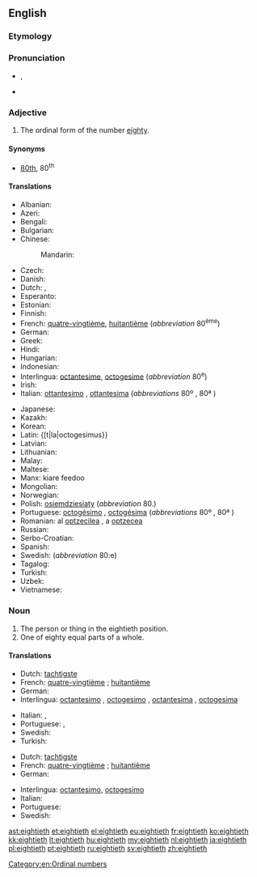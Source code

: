 ==English==

===Etymology===
{{suffix|eighty|eth}}

===Pronunciation===
* {{IPA|/ˈeɪtiəθ/}}, {{X-SAMPA|/"eIti@T/}}
* {{hyphenation|eight|i|eth}}

===Adjective===
{{en-adj|-}}

# The ordinal form of the number [[eighty]].

====Synonyms====
* [[80th]], 80<sup>th</sup>

====Translations====
{{trans-top|ordinal form of the number eighty}}
* Albanian: {{t-|sq|tetëdhjetë}}
* Azeri: {{t-|az|səksəninci}}
* Bengali: {{t-|bn|অশীতিতম|tr=aśītitama|sc=Beng}}
* Bulgarian: {{t-|bg|осемдесети|tr=osemdeseti|sc=Cyrl}}
* Chinese:
*: Mandarin: {{t|cmn|第八十|tr=dì bāshí|sc=Hani}}
* Czech: {{t-|cs|osmdesátý}}
* Danish: {{t-|da|firsindstyvende}}
* Dutch: {{t|nl|tachtigst}}, {{t|nl|tachtigste}}
* Esperanto: {{t-|eo|okdeka|sc=Cyrl}}
* Estonian: {{t-|et|kaheksakümnes|sc=Cyrl}}
* Finnish: {{t-|fi|kahdeksaskymmenes}}
* French: {{qualifier|France, Quebec, Belgium, Luxembourg}} [[quatre-vingtième]], {{qualifier|Switzerland}} [[huitantième]] (''abbreviation'' 80<sup>ème</sup>) <!-- (''huitantième needs to be confirmed by native speakers - it does not appear in Petit Larousse (1989)'') -->
* German: {{t+|de|achtzigste}}
* Greek: {{t+|el|ογδοηκοστός|tr=ogdoi̱kostós|sc=Grek}}
* Hindi: {{t-|hi|अस्सीवाँ|tr=as'sīvām̐|sc=Deva}}
* Hungarian: {{t+|hu|nyolcvanadik}}
* Indonesian: {{t-|id|kedelapanpuluh}}
* Interlingua: [[octantesime]], [[octogesime]] (''abbreviation'' 80<sup>e</sup>)
* Irish: {{t|ga|ochtódú}}
* Italian: [[ottantesimo]] {{m}}, [[ottantesima]] {{f}} (''abbreviations'' 80º {{m}}, 80ª {{f}})
{{trans-mid}}
* Japanese: {{t-|ja|第八十|tr=dai hachi jū|sc=Jpan}}
* Kazakh: {{t|kk|сексенінші|tr=sekseninşi|sc=Cyrl}}
* Korean: {{t+|ko|여든째|tr=yeodeunjjae}}
* Latin: {[t|la|octogesimus}}
* Latvian: {{t+|lv|astoņdesmitais}}
* Lithuanian: {{t+|lt|aštuoniasdešimtas}}
* Malay: {{t-|ms|kelapan puluh|sc=Cyrl}}
* Maltese: {{t-|mt|wieħed minn tmenin}}
* Manx: kiare feedoo
* Mongolian: {{t-|mn|наядугаар|tr=nayadugaar|sc=Cyrl}}
* Norwegian: {{t-|no|åttiende}}
* Polish: [[osiemdziesiąty]] (''abbreviation'' 80.)
* Portuguese: [[octogésimo]] {{m}}, [[octogésima]] {{f}} (''abbreviations'' 80º {{m}}, 80ª {{f}})
* Romanian: al [[optzecilea]] {{m}}, a [[optzecea]] {{f}}
* Russian: {{t+|ru|восьмидесятый|tr=vosʹmidesyatyĭ|sc=Cyrl}}
* Serbo-Croatian: {{t-|sh|osamdeseti|sc=Cyrl}}
* Spanish: {{t+|es|octogésimo}}
* Swedish: {{t+|sv|åttionde}} (''abbreviation'' 80:e)
* Tagalog: {{t-|tl|pangwalumpu}}
* Turkish: {{t+|tr|sekseninci}}
* Uzbek: {{t-|uz|saksoninchi}}
* Vietnamese: {{t-|vi|thứ tám mươi|sc=Thai}}
{{trans-bottom}}

===Noun===
{{en-noun}}

# The person or thing in the eightieth position.
# One of eighty equal parts of a whole.

====Translations====
{{trans-top|The person or thing in the eightieth position}}
* Dutch: [[tachtigste]] {{m|f}}
* French: {{qualifier|France, Quebec, Belgium, Luxembourg}} [[quatre-vingtième]]  {{m|f}}; {{qualifier|Switzerland}} [[huitantième]] {{m|f}} <!-- (''octantième and huitantième need to be confirmed by native speakers - these do not appear in Petit Larousse (1989)'') -->
* German: {{t-|de|Achtzigste}}
* Interlingua: [[octantesimo]] {{m}}, [[octogesimo]] {{m}}, [[octantesima]] {{f}}, [[octogesima]] {{f}}
{{trans-mid}}
* Italian: {{t-|it|ottantesimo|m}}, {{t-|it|ottantesima|f}}
* Portuguese: {{t+|pt|octogésimo|m}}, {{t-|pt|octogésima|f}}
* Swedish: {{t+|sv|åttionde}} {{c|n}}
* Turkish: {{t+|tr|sekseninci}}
{{trans-bottom}}

{{trans-top|One of eighty equal parts of a whole}}
* Dutch: [[tachtigste]] {{n}}
* French: {{qualifier|France, Quebec, Belgium, Luxembourg}} [[quatre-vingtième]] {{m}};  {{qualifier|Switzerland}} [[huitantième]] {{m}} <!-- (''octantième and huitantième need to be confirmed by native speakers - these do not appear in Petit Larousse (1989)'') -->
* German: {{t-|de|Achtzigstel|n}}
{{trans-mid}}
* Interlingua: [[octantesimo]], [[octogesimo]]
* Italian: {{t-|it|ottantesimo|m}}
* Portuguese: {{t+|pt|octogésimo|m}}
* Swedish: {{t-|sv|åttiondel|c}}
{{trans-bottom}}

[[Category:en:Ordinal numbers]]

[[ast:eightieth]]
[[et:eightieth]]
[[el:eightieth]]
[[eu:eightieth]]
[[fr:eightieth]]
[[ko:eightieth]]
[[kk:eightieth]]
[[lt:eightieth]]
[[hu:eightieth]]
[[my:eightieth]]
[[nl:eightieth]]
[[ja:eightieth]]
[[pl:eightieth]]
[[pt:eightieth]]
[[ru:eightieth]]
[[sv:eightieth]]
[[zh:eightieth]]